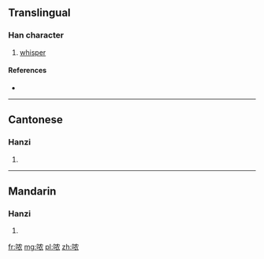 {{also|噥}}
==Translingual==

===Han character===
{{Han char|rn=30|rad=口|as=06|sn=9|four=|canj=RHBV|ids=⿰口农}}

# [[whisper]]

====References====
* {{Han ref|kx=0189.271|hdz=10623.050|uh=54DD|ud=21725}}

----

==Cantonese==

===Hanzi===
{{yue-hanzi|jyut=|y=nung4|tra=噥}}

# {{defn|lang=yue|sort=口06}}

----

==Mandarin==

===Hanzi===
{{cmn-hanzi|tra=噥|pin=[[nóng]] ([[nong2]])|wg=nung<sup>2</sup>}}

# {{defn|lang=cmn|sort=口06}}

[[fr:哝]]
[[mg:哝]]
[[pl:哝]]
[[zh:哝]]